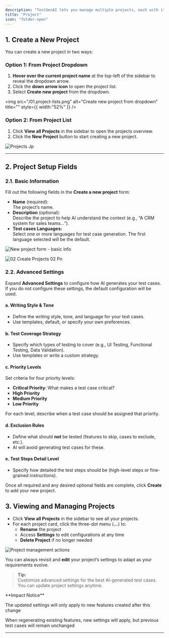 ```yaml
---
description: "TestGenAI lets you manage multiple projects, each with its own test case configuration. This guide will show you how to create a new project, customize its settings, and manage your existing projects."
title: "Project"
icon: "folder-open"
---
```


## 1. Create a New Project

You can create a new project in two ways:

### Option 1: From Project Dropdown

1. **Hover over the current project name** at the top-left of the sidebar to reveal the dropdown arrow.
2. Click the **down arrow icon** to open the project list.
3. Select **Create new project** from the dropdown.

<img
  src="/01.project-lists.png"
  alt="Create new project from dropdown"
  title=""
  style={{ width:"52%" }}
/>

### Option 2: From Project List

1. Click **View all Projects** in the sidebar to open the projects overview.
2. Click the **New Project** button to start creating a new project.

![Projects Jp](/images/Projects.jpg)

---

## 2. Project Setup Fields

### 2.1. Basic Information

Fill out the following fields in the **Create a new project** form:

- **Name** (required):\
  The project’s name.
- **Description** (optional):\
  Describe the project to help AI understand the context (e.g., “A CRM system for sales teams...”).
- **Test cases Languages:**\
  Select one or more languages for test case generation. The first language selected will be the default.

![New project form - basic info](/02.create-projects-01.png)

![02 Create Projects 02 Pn](/images/02.create-projects-02.png)

### 2.2. Advanced Settings

Expand **Advanced Settings** to configure how AI generates your test cases. If you do not configure these settings, the default configuration will be used.

#### a. Writing Style & Tone

- Define the writing style, tone, and language for your test cases.
- Use templates, default, or specify your own preferences.

#### b. Test Coverage Strategy

- Specify which types of testing to cover (e.g., UI Testing, Functional Testing, Data Validation).
- Use templates or write a custom strategy.

#### c. Priority Levels

Set criteria for four priority levels:

- **Critical Priority**: What makes a test case critical?
- **High Priority**
- **Medium Priority**
- **Low Priority**

For each level, describe when a test case should be assigned that priority.

#### d. Exclusion Rules

- Define what should **not** be tested (features to skip, cases to exclude, etc.).
- AI will avoid generating test cases for these.

#### e. Test Steps Detail Level

- Specify how detailed the test steps should be (high-level steps or fine-grained instructions).

Once all required and any desired optional fields are complete, click **Create** to add your new project.

## 3. Viewing and Managing Projects

- Click **View all Projects** in the sidebar to see all your projects.
- For each project card, click the three-dot menu (**...**) to:
  - **Rename** the project
  - Access **Settings** to edit configurations at any time
  - **Delete Project** if no longer needed

![Project management actions](/project-options.png)

You can always revisit and **edit** your project’s settings to adapt as your requirements evolve.

> **Tip:**\
> Customize advanced settings for the best AI-generated test cases. You can update project settings anytime.

<Warning>
  **Impact Notice**

  The updated settings will only apply to new features created after this change

  When regenerating existing features, new settings will apply, but previous test cases will remain unchanged
</Warning>

---